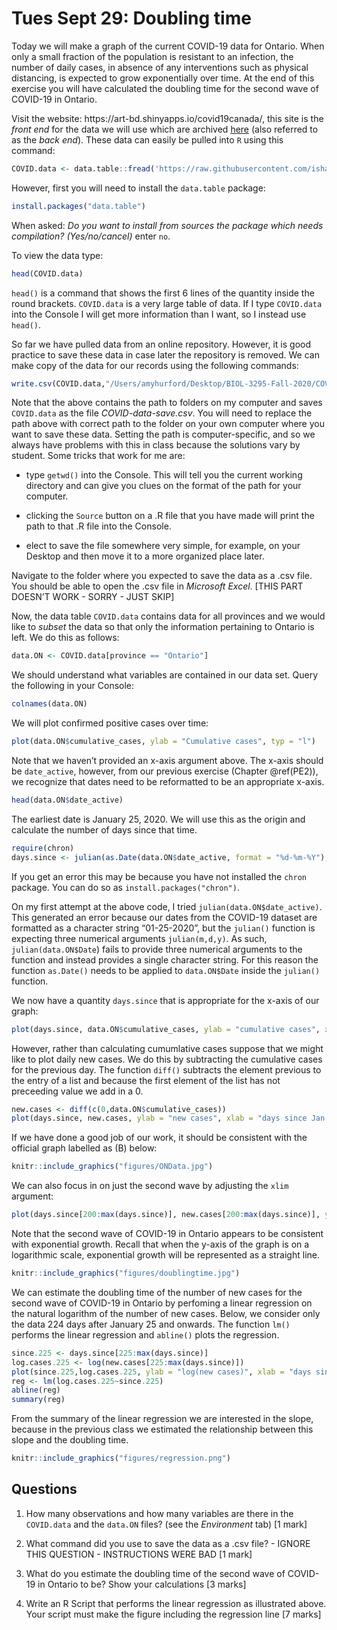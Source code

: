# Tues Sept 29: Doubling time

Today we will make a graph of the current COVID-19 data for Ontario. When only a small fraction of the population is resistant to an infection, the number of daily cases, in absence of any interventions such as physical distancing, is expected to grow exponentially over time. At the end of this exercise you will have calculated the doubling time for the second wave of COVID-19 in Ontario.

Visit the website: https://art-bd.shinyapps.io/covid19canada/, this site is the _front end_ for the data we will use which are archived [here](https://github.com/ishaberry/Covid19Canada) (also referred to as the _back end_). These data can easily be pulled into `R` using this command:

```r
COVID.data <- data.table::fread('https://raw.githubusercontent.com/ishaberry/Covid19Canada/master/timeseries_prov/active_timeseries_prov.csv', fill = TRUE)
```

However, first you will need to install the `data.table` package:
```r
install.packages("data.table")
```

When asked: _Do you want to install from sources the package which needs compilation? (Yes/no/cancel)_ enter `no`.

To view the data type:

```r
head(COVID.data)
```

`head()` is a command that shows the first 6 lines of the quantity inside the round brackets. `COVID.data` is a very large table of data. If I type `COVID.data` into the Console I will get more information than I want, so I instead use `head()`.

So far we have pulled data from an online repository. However, it is good practice to save these data in case later the repository is removed. We can make copy of the data for our records using the following commands:

```r
write.csv(COVID.data,"/Users/amyhurford/Desktop/BIOL-3295-Fall-2020/COVID-data-save.csv")
```

Note that the above contains the path to folders on my computer and saves `COVID.data` as the file _COVID-data-save.csv_. You will need to replace the path above with correct path to the folder on your own computer where you want to save these data. Setting the path is computer-specific, and so we always have problems with this in class because the solutions vary by student. Some tricks that work for me are:

 - type `getwd()` into the Console. This will tell you the current working directory and can give you clues on the format of the path for your computer.
 
 - clicking the `Source` button on a .R file that you have made will print the path to that .R file into the Console. 
 
 - elect to save the file somewhere very simple, for example, on your Desktop and then move it to a more organized place later.
 
Navigate to the folder where you expected to save the data as a .csv file. You should be able to open the .csv file in _Microsoft Excel_. [THIS PART DOESN'T WORK - SORRY - JUST SKIP]

Now, the data table `COVID.data` contains data for all provinces and we would like to _subset_ the data so that only the information pertaining to Ontario is left. We do this as follows:

```r
data.ON <- COVID.data[province == "Ontario"]
```

We should understand what variables are contained in our data set. Query the following in your Console:

```r
colnames(data.ON)
```

We will plot confirmed positive cases over time:

```r
plot(data.ON$cumulative_cases, ylab = "Cumulative cases", typ = "l")
```

Note that we haven't provided an x-axis argument above. The x-axis should be `date_active`, however, from our previous exercise (Chapter \@ref(PE2)), we recognize that dates need to be reformatted to be an appropriate x-axis.

```r
head(data.ON$date_active)
```

The earliest date is January 25, 2020. We will use this as the origin and calculate the number of days since that time.

```r
require(chron)
days.since <- julian(as.Date(data.ON$date_active, format = "%d-%m-%Y"),origin=as.Date("25-01-2020", format = "%d-%m-%Y"))
```

If you get an error this may be because you have not installed the `chron` package. You can do so as `install.packages("chron")`.

On my first attempt at the above code, I tried `julian(data.ON$date_active)`. This generated an error because our dates from the COVID-19 dataset are formatted as a character string "01-25-2020", but the `julian()` function is expecting three numerical arguments `julian(m,d,y)`. As such, `julian(data.ON$Date`) fails to provide three numerical arguments to the function and instead provides a single character string. For this reason the function `as.Date()` needs to be applied to `data.ON$Date` inside the `julian()` function.

We now have a quantity `days.since` that is appropriate for the x-axis of our graph:

```r
plot(days.since, data.ON$cumulative_cases, ylab = "cumulative cases", xlab = "days since Jan 25, 2020", typ = "l")
```

However, rather than calculating cumumlative cases suppose that we might like to plot daily new cases. We do this by subtracting the cumulative cases for the previous day. The function `diff()` subtracts the element previous to the entry of a list and because the first element of the list has not preceeding value we add in a 0.

```r
new.cases <- diff(c(0,data.ON$cumulative_cases))
plot(days.since, new.cases, ylab = "new cases", xlab = "days since Jan 25, 2020", typ = "l")
```

If we have done a good job of our work, it should be consistent with the official graph labelled as (B) below:

```r
knitr::include_graphics("figures/ONData.jpg")
```

We can also focus in on just the second wave by adjusting the `xlim` argument:

```r
plot(days.since[200:max(days.since)], new.cases[200:max(days.since)], ylab = "new cases", xlab = "days since Jan 25, 2020", pch = 16)
```

Note that the second wave of COVID-19 in Ontario appears to be consistent with exponential growth. Recall that when the y-axis of the graph is on a logarithmic scale, exponential growth will be represented as a straight line.

```r
knitr::include_graphics("figures/doublingtime.jpg")
```

We can estimate the doubling time of the number of new cases for the second wave of COVID-19 in Ontario by perfoming a linear regression on the natural logarithm of the number of new cases. Below, we consider only the data 224 days after January 25 and onwards. The function `lm()` performs the linear regression and `abline()` plots the regression.

```r
since.225 <- days.since[225:max(days.since)]
log.cases.225 <- log(new.cases[225:max(days.since)])
plot(since.225,log.cases.225, ylab = "log(new cases)", xlab = "days since Jan 25, 2020", pch = 16)
reg <- lm(log.cases.225~since.225)
abline(reg)
summary(reg)
```

From the summary of the linear regression we are interested in the slope, because in the previous class we estimated the relationship between this slope and the doubling time.

```r
knitr::include_graphics("figures/regression.png")
```

## Questions
1. How many observations and how many variables are there in the `COVID.data` and the `data.ON` files? (see the _Environment_ tab) [1 mark]

2. What command did you use to save the data as a .csv file? - IGNORE THIS QUESTION - INSTRUCTIONS WERE BAD [1 mark]

3. What do you estimate the doubling time of the second wave of COVID-19 in Ontario to be? Show your calculations [3 marks]

4. Write an R Script that performs the linear regression as illustrated above. Your script must make the figure including the regression line [7 marks] 
